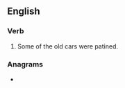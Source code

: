 ==English==

===Verb===
{{head|en|verb form}}

# {{en-past of|patine}} Some of the old cars were patined.

===Anagrams===
* {{anagrams|en|a=adeinpt|antidep|depaint|inadept|painted|pantied|tenidap}}